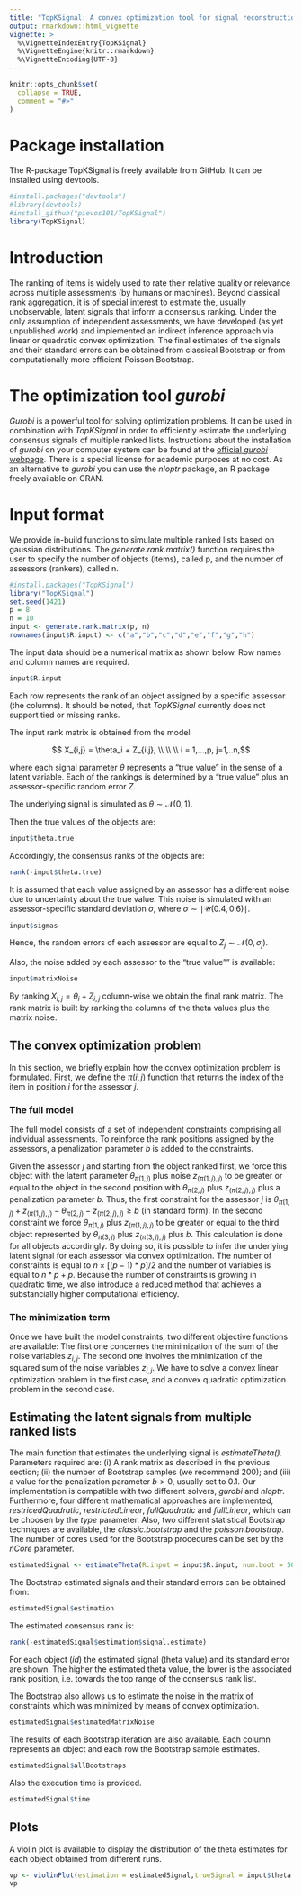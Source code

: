 ```yaml
---
title: "TopKSignal: A convex optimization tool for signal reconstruction from multiple ranked lists"
output: rmarkdown::html_vignette
vignette: >
  %\VignetteIndexEntry{TopKSignal}
  %\VignetteEngine{knitr::rmarkdown}
  %\VignetteEncoding{UTF-8}
---
```


```r
knitr::opts_chunk$set(
  collapse = TRUE,
  comment = "#>"
)
```

# Package installation
The R-package TopKSignal is freely available from GitHub. It can be installed using devtools.
```r
#install.packages("devtools")
#library(devtools)
#install_github("pievos101/TopKSignal")
library(TopKSignal)
```

# Introduction
The ranking of items is widely used to rate their relative quality or relevance across multiple assessments (by humans or machines). Beyond classical rank aggregation, it is of special interest to estimate the, usually unobservable, latent signals that inform a consensus ranking. Under the only assumption of independent assessments, we have developed (as yet unpublished work) and implemented an indirect inference approach via linear or quadratic convex optimization. The final estimates of the signals and their standard errors can be obtained from classical Bootstrap or from computationally more efficient Poisson Bootstrap.

# The optimization tool _gurobi_
_Gurobi_ is a powerful tool for solving optimization problems. It can be used in combination with _TopKSignal_ in order to efficiently estimate the underlying consensus signals of multiple ranked lists. Instructions about the installation of _gurobi_ on your computer system can be found at the [official _gurobi_ webpage](http://www.gurobi.com/documentation/). There is a special license for academic purposes at no cost. As an alternative to _gurobi_ you can use the _nloptr_ package, an R package freely available on CRAN.

# Input format 
We provide in-build functions to simulate multiple ranked lists based on gaussian distributions. The _generate.rank.matrix()_ function requires the user to specify the number of objects (items), called p, and the number of assessors (rankers), called n. 

```r
#install.packages("TopKSignal")
library("TopKSignal")
set.seed(1421)
p = 8
n = 10
input <- generate.rank.matrix(p, n)
rownames(input$R.input) <- c("a","b","c","d","e","f","g","h")
```

The input data should be a numerical matrix as shown below. Row names and column names are required. 

```r
input$R.input
```

Each row represents the rank of an object assigned by a specific assessor (the columns). It should be noted, that _TopKSignal_ currently does not support tied or missing ranks. 

The input rank matrix is obtained from the model 

$$ X_{i,j} = \theta_i + Z_{i,j}, \\ \\ \\ i = 1,...,p, j=1,..n,$$

where each signal parameter $\theta$ represents a "true value" in the sense of a latent variable. Each of the rankings is determined by a "true value" plus an assessor-specific random error $Z$.

The underlying signal is simulated as $\theta \sim \mathcal{N}(0,1)$. 

Then the true values of the objects are:
```r
input$theta.true
```
Accordingly, the consensus ranks of the objects are:
 
```r
rank(-input$theta.true)
```

It is assumed that each value assigned by an assessor has a different noise due to uncertainty about the true value. This noise is simulated with an assessor-specific standard deviation $\sigma$, where $\sigma \sim \mid \mathcal{U}(0.4,0.6)\mid$. 

```r
input$sigmas
```

Hence, the random errors of each assessor are equal to $Z_{j} \sim \mathcal{N}(0,\sigma_j)$. 

Also, the noise added by each assessor to the "true value"" is available:

```r
input$matrixNoise
```

By ranking $X_{i,j} = \theta_i + Z_{i,j}$ column-wise we obtain the final rank matrix. The rank matrix is built by ranking the columns of the theta values plus the matrix noise.

## The convex optimization problem
In this section, we briefly explain how the convex optimization problem is formulated. First, we define the $\pi(i,j)$ function that returns the index of the item in position $i$ for the assessor $j$. 

### The full model
The full model consists of a set of independent constraints comprising all individual assessments. To reinforce the rank positions assigned by the assessors, a penalization parameter $b$ is added to the constraints.

Given the assessor $j$ and starting from the object ranked first, we force this object with the latent parameter $\theta_{\pi(1,j)}$ plus noise $z_{(\pi(1,j),j)}$ to be greater or equal to the object in the second position with $\theta_{\pi(2,j)}$ plus $z_{(\pi(2,j),j)}$ plus a penalization parameter $b$. Thus, the first constraint for the assessor $j$ is $\theta_{\pi(1,j)} + z_{(\pi(1,j),j)} - \theta_{\pi(2,j)} - z_{(\pi(2,j),j)} \geq b$ (in standard form). In the second constraint we force $\theta_{\pi(1,j)}$ plus $z_{(\pi(1,j),j)}$ to be greater or equal to the third object represented by $\theta_{\pi(3,j)}$ plus $z_{(\pi(3,j),j)}$ plus $b$. This calculation is done for all objects accordingly. By doing so, it is possible to infer the underlying latent signal for each assessor via convex optimization. The number of constraints is equal to $n \times [(p-1) * p]/2$ and the number of variables is equal to $n * p + p$. Because the number of constraints is growing in quadratic time, we also introduce a reduced method that achieves a substancially higher computational efficiency.


### The minimization term
Once we have built the model constraints, two different objective functions are available: The first one concernes the minimization of the sum of the noise variables $z_{i,j}$. The second one involves the minimization of the squared sum of the noise variables $z_{i,j}$. We have to solve a convex linear optimization problem in the first case, and a convex quadratic optimization problem in the second case. 

## Estimating the latent signals from multiple ranked lists
The main function that estimates the underlying signal is _estimateTheta()_. Parameters required are: (i) A rank matrix as described in the previous section; (ii) the number of Bootstrap samples (we recommend 200); and (iii) a value for the penalization parameter $b>0$, usually set to 0.1. Our implementation is compatible with two different solvers, _gurobi_ and _nloptr_. Furthermore, four different mathematical approaches are implemented, _restricedQuadratic_, _restrictedLinear_, _fullQuadratic_ and _fullLinear_, which can be choosen by the _type_ parameter. Also, two different statistical Bootstrap techniques are available, the _classic.bootstrap_ and the _poisson.bootstrap_. The number of cores used for the Bootstrap procedures can be set by the _nCore_ parameter. 


```r
estimatedSignal <- estimateTheta(R.input = input$R.input, num.boot = 50, b = 0.1, solver = "gurobi", type = "restrictedQuadratic", bootstrap.type = "poisson.bootstrap",nCore = 1)
```

The Bootstrap estimated signals and their standard errors can be obtained from:
```r
estimatedSignal$estimation
```

The estimated consensus rank is:

```r
rank(-estimatedSignal$estimation$signal.estimate)
```

For each object (_id_) the estimated signal (theta value) and its standard error are shown. 
The higher the estimated theta value, the lower is the associated rank position, i.e. towards the top range of the consensus rank list.

The Bootstrap also allows us to estimate the noise in the matrix of constraints which was minimized by means of convex optimization.

```r
estimatedSignal$estimatedMatrixNoise
```

The results of each Bootstrap iteration are also available. Each column represents an object and each row the Bootstrap sample estimates.

```r
estimatedSignal$allBootstraps
```

Also the execution time is provided.
```r
estimatedSignal$time
```

## Plots
A violin plot is available to display the distribution of the theta estimates for each object obtained from different runs.

```r
vp <- violinPlot(estimation = estimatedSignal,trueSignal = input$theta.true,title = "Violin plot")
vp
```


